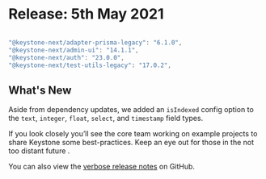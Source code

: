 
# Release: 5th May 2021

```typescript

"@keystone-next/adapter-prisma-legacy": "6.1.0",
"@keystone-next/admin-ui": "14.1.1",
"@keystone-next/auth": "23.0.0",
"@keystone-next/test-utils-legacy": "17.0.2",
```

## What's New

Aside from dependency updates, we added an `isIndexed` config option to the `text`, `integer`, `float`, `select`, and `timestamp` field types.

If you look closely you’ll see the core team working on example projects to share Keystone some best-practices. Keep an eye out for those in the not too distant future <Emoji symbol="🔮" alt="Crystal ball"/>.

You can also view the [verbose release notes](https://github.com/keystonejs/keystone/releases/tag/2021-05-05) on GitHub.

